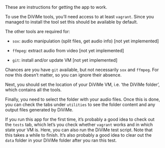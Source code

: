 These are instructions for getting the app to work.

To use the DiViMe tools, you'll need access to at least `vagrant`. Since you managed to install the tool set this should be available by default. 

The other tools are required for:

  - `sox`: audio manipulation (split files, get audio info) [not yet implemented]
  
  - `ffmpeg`: extract audio from video [not yet implemented]
  
  - `git`: install and/or update VM [not yet implemented]
  
Chances are you have `git` available, but not necessarily `sox` and `ffmpeg`. For now this doesn't matter, so you can ignore their absence.

Next, you should set the location of your DiViMe VM, i.e. 'the DiViMe folder', which contains all the tools.

Finally, you need to select the folder with your audio files. Once this is done, you can check the tabs under `utilities` to see the folder content and any output files generated by DiViMe.

If you run this app for the first time, it's probably a good idea to check out the `tests` tab, which let's you check whether `vagrant` works and in which state your VM is. Here, you can also run the DiViMe test script. Note that this takes a while to finish. It's also probably a good idea to clear out the `data` folder in your DiViMe folder after you ran this test.

